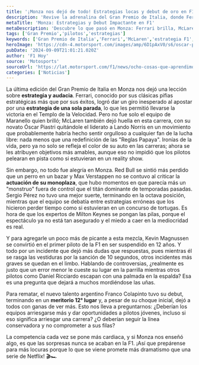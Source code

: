 ```yaml
---
title: '¡Monza nos dejó de todo! Estrategias locas y debut de oro en F1'
description: 'Revive la adrenalina del Gran Premio de Italia, donde Ferrari brilló, McLaren sorprendió y las controversias volaron. ¡No te lo pierdas!'
metaTitle: 'Monza: Estrategias y Debut Impactante en F1'
metaDescription: 'Descubre lo que pasó en Monza: Ferrari brilla, McLaren sorprende y la controversia estalla. ¡Prepárate para más drama en F1!'
tags: ['Gran Premio','pilotos','estrategias']
keywords: ['Gran Premio de Italia','Ferrari','McLaren','estrategia F1','debut piloto']
heroImage: 'https://cdn-4.motorsport.com/images/amp/6D1pAxV0/s6/oscar-piastri-mclaren-f1-team-.jpg'
pubDate: '2024-09-09T21:01:21.020Z'
author: 'F1 Hoy'
source: 'Motosports'
sourceUrl: 'https://lat.motorsport.com/f1/news/ocho-cosas-que-aprendimos-italia-carrera-f1-2024/10650702/?utm_source=RSS&utm_medium=referral&utm_campaign=RSS-F1&utm_term=News&utm_content=lat'
categories: ['Noticias']
---
```

La última edición del Gran Premio de Italia en Monza nos dejó una lección sobre **estrategia y audacia**. Ferrari, conocido por sus clásicas pifias estratégicas más que por sus éxitos, logró dar un giro inesperado al apostar por una **estrategia de una sola parada**, lo que les permitió llevarse la victoria en el Templo de la Velocidad. Pero no fue solo el equipo de Maranello quien brilló; McLaren también dejó huella en esta carrera, con su novato Óscar Piastri quitándole el liderato a Lando Norris en un movimiento que probablemente habría hecho sentir orgulloso a cualquier fan de la lucha libre: nada menos que una redefinición de las "Reglas Papaya". Ironías de la vida, pero ya no solo se refleja el color de su auto en las carreras; ahora se les atribuyen objetivos más amables, aunque eso no impidió que los pilotos pelearan en pista como si estuvieran en un reality show.

Sin embargo, no todo fue alegría en Monza. Red Bull se sintió más perdido que un perro en un bazar y Max Verstappen no se contuvo al criticar la **actuación de su monoplaza**, que hubo momentos en que parecía más un "monstruo" fuera de control que el titán dominante de temporadas pasadas. Sergio Pérez no tuvo una mejor suerte, terminando en la octava posición, mientras que el equipo se debatía entre estrategias erróneas que los hicieron perder tiempo como si estuvieran en un concurso de tortugas. Es hora de que los expertos de Milton Keynes se pongan las pilas, porque el espectáculo ya no está tan asegurado y el miedo a caer en la mediocridad es real.

Y para agregarle un poco más de picante a esta mezcla, Kevin Magnussen se convirtió en el primer piloto de la F1 en ser suspendido en 12 años. Y todo por un incidente que dejó más dudas que respuestas, pues mientras él se rasga las vestiduras por la sanción de 10 segundos, otros incidentes más graves se quedan en el limbo. Hablando de controversias, ¿realmente es justo que un error menor le cueste su lugar en la parrilla mientras otros pilotos como Daniel Ricciardo escapan con una palmada en la espalda? Esa es una pregunta que dejará a muchos mordiéndose las uñas.

Para rematar, el nuevo talento argentino Franco Colapinto tuvo su debut, terminando en un **meritorio 12° lugar** y, a pesar de su choque inicial, dejó a todos con ganas de ver más. Esto nos lleva a preguntarnos: ¿Deberían los equipos arriesgarse más y dar oportunidades a pilotos jóvenes, incluso si eso significa arriesgar una carrera? ¿O deberían seguir la línea conservadora y no comprometer a sus filas? 

La competencia cada vez se pone más cardiaca, y si Monza nos enseñó algo, es que las sorpresas nunca se acaban en la F1. ¡Así que prepárense para más locuras porque lo que se viene promete más dramatismo que una serie de Netflix! 🎬🏎️



